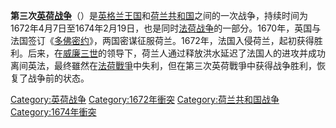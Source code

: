 {{Unreferenced|time=2020-10-28T09:20:42+00:00}}
{{Infobox military conflict
 |conflict    = 第三次英荷戰爭
 |partof      = [[英荷戰爭|英荷戰爭]]和[[法荷戰爭|法荷戰爭]]
 |image       = BattleOfTexel.jpg
 |image_size  = 300
 |caption     = ''[[特塞爾海戰|特塞爾海戰]]'', 由{{tsl|en|Willem_van_de_Velde_the_Younger|小威廉范德維爾德}}所繪。
 |date        = {{start and end dates|1672|04|07|1674|02|19|df=y}}
 |place       = [[北海_(大西洋)|北海]], [[新阿姆斯特丹|紐約]], [[聖海倫娜島|聖海倫娜島]]
 |result      = 荷蘭勝利
* [[威斯敏斯特條約_(1674年)|威斯敏斯特條約]]
 |combatant1  = {{flagcountry|荷蘭共和國}}
 |combatant2  = {{flagcountry|英格蘭王國}} <br/> {{flagcountry|法蘭西王國}}
 |commander1  = {{flagicon|荷蘭共和國}} {{tsl|en|Michiel de Ruyter}} <br/> {{flagicon|荷蘭共和國}} {{tsl|en|Adriaen Banckert}} <br/>{{flagicon|荷蘭共和國}} {{tsl|en|Willem van Ghent}}{{KIA}} <br/> {{flagicon|VOC}} {{tsl|en|Rijckloff van Goens}}
 |commander2  = {{flagicon|英格蘭王國}} [[约克公爵|约克公爵]] <br/> {{flagicon|英格蘭王國}} {{tsl|en|Prince Rupert of the Rhine|Prince Rupert}} <br/> {{flagicon|英格蘭王國}} {{tsl|en|Edward Montagu, 1st Earl of Sandwich|Earl of Sandwich}} {{KIA}} <br/> {{flagicon|法蘭西王國}} {{tsl|en|Jean II d'Estrées}}
 |strength1   = 120 warships {{Citation needed|date=2022年3月}}
 |strength2   = 150 warships {{Citation needed|date=2022年3月}}
 |casualties1 = {{ubl|± 2,000 killed|2 warships lost|2 ships captured}} {{Citation needed|date=2022年3月}}
 |casualties2 = {{ubl|± 2,000 killed|1 warship lost|12 ships captured}} {{Citation needed|date=2022年3月}}}}

'''第三次[[英荷战争|英荷战争]]'''（{{lang-en|Third Anglo-Dutch War}}）是[[英格兰王国|英格兰王国]]和[[荷兰共和国|荷兰共和国]]之间的一次战争，持续时间为1672年4月7日至1674年2月19日，也是同时[[法荷战争|法荷战争]]的一部分。1670年，英国与法国签订《[[多佛密约|多佛密约]]》，两国密谋征服荷兰。1672年，法国入侵荷兰，起初获得胜利。后来，在[[威廉三世_(奥兰治)|威廉三世]]的领导下，荷兰人通过释放洪水延迟了法国人的进攻并成功离间英法，最终雖然在[[法荷戰爭|法荷戰爭]]中失利，但在第三次英荷戰爭中获得战争胜利，恢复了战争前的状态。
{{Campaignbox 第三次英荷戰爭}}
{{Campaignbox 英荷戰爭}}
[[Category:英荷战争|Category:英荷战争]]
[[Category:1672年衝突|Category:1672年衝突]]
[[Category:荷兰共和国战争|Category:荷兰共和国战争]]
[[Category:1674年衝突|Category:1674年衝突]]